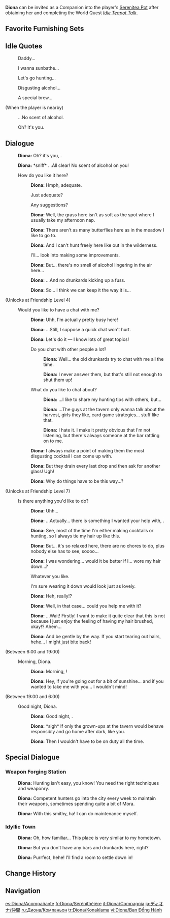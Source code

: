 {{CharacterTabs}}
{{Furnishing Infobox
|title          = Diona
|id             = 368127
|image          = Character Diona Thumb.png
|category       = Companion
|subcategory    = Companion
|quality        = 4
|adeptal_energy = 300
|load           = 1200
|description    = Character In-Residence
}}
'''Diona''' can be invited as a Companion into the player's [[Serenitea Pot]] after obtaining her and completing the World Quest ''[[Idle Teapot Talk]]''.

==Favorite Furnishing Sets==
{{HousingCompanion|favorite}}
{{Companion Favor Table}}

==Idle Quotes==
{{Dialogue Start}}
: {{DIcon|Idle}} Daddy...
: {{DIcon|Idle}} I wanna sunbathe...
: {{DIcon|Idle}} Let's go hunting...
: {{DIcon|Idle}} Disgusting alcohol...
: {{DIcon|Idle}} A special brew...

;(When the player is nearby)
: {{DIcon|Idle}} ...No scent of alcohol.
: {{DIcon|Idle}} Oh? It's you.
{{Dialogue End}}

==Dialogue==
{{Dialogue Start}}
:{{A|vo diona mimitomo hello 01.ogg}} '''Diona:''' Oh? it's you, {{Traveler}}.
:{{A|vo diona mimitomo hello 02.ogg}} '''Diona:''' *sniff* ...All clear! No scent of alcohol on you!
:{{DIcon}} How do you like it here?
::{{A|vo diona mimitomo friendship1 01.ogg}} '''Diona:''' Hmph, adequate.
::{{DIcon}} Just adequate?
::{{DIcon}} Any suggestions?
::{{A|vo diona mimitomo friendship1 02.ogg}} '''Diona:''' Well, the grass here isn't as soft as the spot where I usually take my afternoon nap.
::{{A|vo diona mimitomo friendship1 03.ogg}} '''Diona:''' There aren't as many butterflies here as in the meadow I like to go to.
::{{A|vo diona mimitomo friendship1 04.ogg}} '''Diona:''' And I can't hunt freely here like out in the wilderness.
::{{DIcon}} I'll... look into making some improvements.
::{{A|vo diona mimitomo friendship1 05.ogg}} '''Diona:''' But... there's no smell of alcohol lingering in the air here...
::{{A|vo diona mimitomo friendship1 06.ogg}} '''Diona:''' ...And no drunkards kicking up a fuss.
::{{A|vo diona mimitomo friendship1 07.ogg}} '''Diona:''' So... I think we can keep it the way it is...
;(Unlocks at Friendship Level 4)
:{{DIcon}} Would you like to have a chat with me?
::{{A|vo diona mimitomo friendship2 01.ogg}} '''Diona:''' Uhh, I'm actually pretty busy here!
::{{A|vo diona mimitomo friendship2 02.ogg}} '''Diona:''' ...Still, I suppose a quick chat won't hurt.
::{{A|vo diona mimitomo friendship2 03.ogg}} '''Diona:''' Let's do it &mdash; I know lots of great topics!
::{{DIcon}} Do you chat with other people a lot?
:::{{A|vo diona mimitomo friendship2 04a 1.ogg}} '''Diona:''' Well... the old drunkards try to chat with me all the time.
:::{{A|vo diona mimitomo friendship2 04a 2.ogg}} '''Diona:''' I never answer them, but that's still not enough to shut them up!
::{{DIcon}} What do you like to chat about?
:::{{A|vo diona mimitomo friendship2 04b 1.ogg}} '''Diona:''' ...I like to share my hunting tips with others, but...
:::{{A|vo diona mimitomo friendship2 04b 2.ogg}} '''Diona:''' ...The guys at the tavern only wanna talk about the harvest, girls they like, card game strategies... stuff like that.
:::{{A|vo diona mimitomo friendship2 04b 3.ogg}} '''Diona:''' I hate it. I make it pretty obvious that I'm not listening, but there's always someone at the bar rattling on to me.
::{{A|vo diona mimitomo friendship2 05.ogg}} '''Diona:''' I always make a point of making them the most disgusting cocktail I can come up with.
::{{A|vo diona mimitomo friendship2 06.ogg}} '''Diona:''' But they drain every last drop and then ask for another glass! Ugh!
::{{A|vo diona mimitomo friendship2 07.ogg}} '''Diona:''' Why do things have to be this way...?
;(Unlocks at Friendship Level 7)
:{{DIcon}} Is there anything you'd like to do?
::{{A|vo diona mimitomo friendship3 01.ogg}} '''Diona:''' Uhh...
::{{A|vo diona mimitomo friendship3 02.ogg}} '''Diona:''' ...Actually... there is something I wanted your help with, {{Traveler}}.
::{{A|vo diona mimitomo friendship3 03.ogg}} '''Diona:''' See, most of the time I'm either making cocktails or hunting, so I always tie my hair up like this.
::{{A|vo diona mimitomo friendship3 04.ogg}} '''Diona:''' But... it's so relaxed here, there are no chores to do, plus nobody else has to see, soooo...
::{{A|vo diona mimitomo friendship3 05.ogg}} '''Diona:''' I was wondering... would it be better if I... wore my hair down...?
::{{DIcon}} Whatever you like.
::{{DIcon}} I'm sure wearing it down would look just as lovely.
::{{A|vo diona mimitomo friendship3 06.ogg}} '''Diona:''' Heh, really!?
::{{A|vo diona mimitomo friendship3 07.ogg}} '''Diona:''' Well, in that case... could you help me with it?
::{{A|vo diona mimitomo friendship3 08.ogg}} '''Diona:''' ...Wait! Firstly! I want to make it quite clear that this is not because I just enjoy the feeling of having my hair brushed, okay!? Ahem...
::{{A|vo diona mimitomo friendship3 09.ogg}} '''Diona:''' And be gentle by the way. If you start tearing out hairs, hehe... I might just bite back!
;<nowiki>(Between 6:00 and 19:00)</nowiki>
:{{DIcon}} Morning, Diona.
::{{A|vo diona mimitomo morning 01.ogg}} '''Diona:''' Morning, {{Traveler}}!
::{{A|vo diona mimitomo morning 02.ogg}} '''Diona:''' Hey, if you're going out for a bit of sunshine... and if you wanted to take me with you... I wouldn't mind!
;<nowiki>(Between 19:00 and 6:00)</nowiki>
:{{DIcon}} Good night, Diona.
::{{A|vo diona mimitomo night 01.ogg}} '''Diona:''' Good night, {{Traveler}}.
::{{A|vo diona mimitomo night 02.ogg}} '''Diona:''' *sigh* If only the grown-ups at the tavern would behave responsibly and go home after dark, like you.
::{{A|vo diona mimitomo night 03.ogg}} '''Diona:''' Then I wouldn't have to be on duty all the time.
{{Dialogue End}}

==Special Dialogue==
{{HousingCompanion|special}}

===Weapon Forging Station===
{{Dialogue Start}}
:{{A|vo mimitomo md diona blacksmith 01.ogg}} '''Diona:''' Hunting isn't easy, you know! You need the right techniques and weaponry.
:{{A|vo mimitomo md diona blacksmith 02.ogg}} '''Diona:''' Competent hunters go into the city every week to maintain their weapons, sometimes spending quite a bit of Mora.
:{{A|vo mimitomo md diona blacksmith 03.ogg}} '''Diona:''' With this smithy, ha! I can do maintenance myself.
{{Dialogue End}}

===Idyllic Town===
{{Dialogue Start}}
:{{A|vo mimitomo md diona village 01.ogg}} '''Diona:''' Oh, how familiar... This place is very similar to my hometown.
:{{A|vo mimitomo md diona village 02.ogg}} '''Diona:''' But you don't have any bars and drunkards here, right?
:{{A|vo mimitomo md diona village 03.ogg}} '''Diona:''' Purrfect, hehe! I'll find a room to settle down in!
{{Dialogue End}}

==Change History==
{{Change History|1.6}}

==Navigation==
{{Furnishing Navbox/Living|Companion}}

[[es:Diona/Acompañante]]
[[fr:Diona/Sérénithéière]]
[[it:Diona/Compagnia]]
[[ja:ディオナ/仲間]]
[[ru:Диона/Компаньон]]
[[tr:Diona/Konaklama]]
[[vi:Diona/Bạn Đồng Hành]]